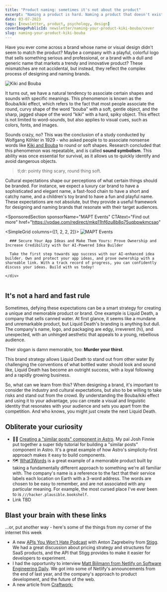 ```yaml
---
title: "Product naming: sometimes it's not about the product"
excerpt: "Naming a product is hard. Naming a product that doesn't exist yet is even harder. But sometimes it's not about the product at all."
date: 03-07-2023
tags: [newsletter, product, psychology, design]
coverImagePublicId: newsletter/naming-your-product-kiki-bouba/cover
slug: naming-your-product-kiki-bouba
---
```


Have you ever come across a brand whose name or visual design didn't seem to match the product? Maybe a company with a playful, colorful logo that sells something serious and professional, or a brand with a dull and generic name that markets a trendy and innovative product? These mismatches are not accidental, but instead, they reflect the complex process of designing and naming brands.

<Image
  publicId="newsletter/naming-your-product-kiki-bouba/cover"
  alt="Kiki and Bouba"
/>

It turns out, we have a natural tendency to associate certain shapes and sounds with specific meanings. This phenomenon is known as the Bouba/kiki effect, which refers to the fact that most people associate the round, curvy shape of the word "bouba" with a soft, gentle object, and the sharp, jagged shape of the word "kiki" with a hard, spiky object. This effect is not limited to word-sounds, but also applies to visual cues, such as colors, fonts, and images.

Sounds crazy, no? This was the conclusion of a study conducted by Wolfgang Köhler in 1929 - who asked people to to associate nonsense words like [Kiki and Bouba](https://en.wikipedia.org/wiki/Bouba/kiki_effect) to round or soft shapes. Research concluded that this phenomenon was repeatable, and is called **sound symbolism**. This ability was once essential for survival, as it allows us to quickly identify and avoid dangerous objects.

> tl;dr: pointy thing scary, round thing soft.

Cultural expectations shape our perceptions of what certain things should be branded. For instance, we expect a luxury car brand to have a sophisticated and elegant name, a fast-food chain to have a short and catchy name, and a children's toy brand to have a fun and playful name. These expectations are not absolute, but they provide a useful framework for designing and naming brands that resonate with their target audiences.

<SponsoredSection
  sponsorName="MAPT Events"
  CTAtext="Find out more"
  href="https://vpdae.com/redirect/mkq11hf6zu8b8q75uqbpwkmcsao"
>
  <SimpleGrid columns={[1, 2, 2, 2]}>
    <Image
      publicId="sponsors/mapt-events/logo"
      alt="MAPT Events"
      height={250}
      width={250}
    />
    <div>

      ### Secure Your App Ideas and Make Them Yours: Prove Ownership and Increase Credibility with Our AI-Powered Idea Builder

      Take the first step towards app success with our AI-enhanced idea builder. Own and protect your app ideas, and prove ownership with a shareable link. With a track record of progress, you can confidently discuss your ideas. Build with us today!

    </div>

  </SimpleGrid>
  
  <img src='https://www.vpdae.com/open/5610.gif?opens=1' width='1' height='1' />
</SponsoredSection>

## It's not a hard and fast rule

Sometimes, defying these expectations can be a smart strategy for creating a unique and memorable product or brand. One example is Liquid Death, a company that sells canned water. At first glance, it seems like a mundane and unremarkable product, but Liquid Death's branding is anything but dull. The company's name, logo, and packaging are edgy, irreverent (hi), and unexpected, with an unhinged aesthetic that appeals to a young, rebellious audience.

Their slogan is damn memorable, too: **Murder your thirst**.

This brand strategy allows Liquid Death to stand out from other water By challenging the conventions of what bottled water should look and sound like, Liquid Death has become an outright success, with a loyal following and a rapidly growing business.

So, what can we learn from this? When designing a brand, it's important to consider the industry and cultural expectations, but also to be willing to take risks and stand out from the crowd. By understanding the Bouba/kiki effect and using it to your advantage, you can create a visual and linguistic identity that resonates with your audience and sets you apart from the competition. And who knows, you might just create the next Liquid Death.

## Obliterate your curiosity

- 👨‍🚀 [Creating a "similar posts" component in Astro](https://www.joshfinnie.com/blog/creating-a-similar-posts-component-in-astrojs/). My pal Josh Finnie put together a super tidy tutorial for building a "similar posts" component in Astro. It's a great example of how Astro's simplicity-first approach makes it easy to build components.
- 🗺️ [What3Words](https://what3words.com/clip.apples.leap) is a great example of a memorable product built by taking a fundamentally different approach to something we're all familiar with. The company's name is a reference to the fact that their service labels each location on Earth with a 3-word address. The words are chosen to be easy to remember, and are not associated with any particular meaning. For example, the most cursed place I've ever been to is `///hacker.plausible.bookshelf`.
- Link TBD

## Blast your brain with these links

...or, put another way - here's some of the things from my corner of the internet this week

- A new [APIs You Won't Hate Podcast](https://apisyouwonthate.com/podcast) with Anton Zagrebelny from [Stigg](https://stigg.io). We had a great discussion about pricing strategy and structures for SaaS products, and the API that Stigg provides to make it easier for developers to experiment.
- I had the opportunity to interview [Matt Biilmann from Netlify on Software Engineering Daily](https://softwareengineeringdaily.com/2021/07/01/netlify-with-matt-biilmann/). We got into some of Netlify's announcements from the end of last year, and the company's approach to product development, and the future of the web.
- A new article from [Craftwork: ](https://craftwork.com/articles/)
